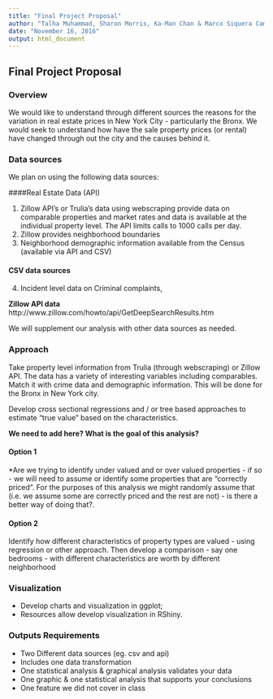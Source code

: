 ```yaml
---
title: "Final Project Proposal"
author: "Talha Muhammad, Sharon Morris, Ka-Man Chan & Marco Siquera Campos"
date: "November 16, 2016"
output: html_document
---
```


## Final Project Proposal

### Overview 
We would like to understand through different sources the reasons for the variation in real estate prices in New York City - particularly the Bronx. We would seek to understand how have the sale property prices (or rental) have changed through out the city and the causes behind it.  

### Data sources
We plan on using the following data sources:     

####Real Estate Data (API)      

 1. Zillow API's or Trulia's data using webscraping provide data on comparable properties and market rates and data is available at the individual property level. The API limits calls to 1000 calls per day.         
 2. Zillow provides neighborhood boundaries     
 3. Neighborhood demographic information available from the Census (available via API and CSV)       
 
#### CSV data sources
 4. Incident level data on Criminal complaints,       
 
**Zillow API data**
http://www.zillow.com/howto/api/GetDeepSearchResults.htm

We will supplement our analysis with other data sources as needed. 

### Approach
Take property level information from Trulia (through webscraping) or Zillow API. The data has a variety of interesting variables including comparables. Match it with crime data and demographic information. This will be done for the Bronx in New York city.


Develop cross sectional regressions and / or tree based approaches to estimate "true value" based on the characteristics. 

**We need to add here? What is the goal of this analysis?** 

#### Option 1
*Are we trying to identify under valued and or over valued properties - if so - we will need to assume or identify some properties that are "correctly priced". For the purposes of this analysis we might randomly assume that (i.e. we assume some are correctly priced and the rest are not) - is there a better way of doing that?.  

#### Option 2
Identify how different characteristics of property types are valued - using regression or other approach. Then develop a comparison - say one bedrooms - with different characteristics are worth by different neighborhood 

### Visualization
- Develop charts and visualization in ggplot;
- Resources allow develop visualization in RShiny. 

### Outputs Requirements
- Two Different data sources (eg. csv and api)
- Includes one data transformation
- One statistical analysis & graphical analysis validates your data
- One graphic & one statistical analysis that supports your conclusions 
- One feature we did not cover in class



